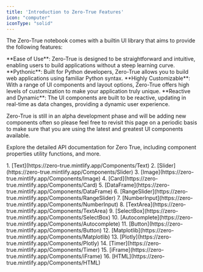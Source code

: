 ```yaml
---
title: 'Introduction to Zero-True Features'
icon: "computer"
iconType: "solid"
---
```



The Zero-True notebook comes with a builtin UI library that aims to provide the following features:


<Tabs>
  <Tab title="Ease of Use">
    **Ease of Use**: Zero-True is designed to be straightforward and intuitive, enabling users to build applications without a steep learning curve.
  </Tab>
  <Tab title="Pythonic">
    **Pythonic**: Built for Python developers, Zero-True allows you to build web applications using familiar Python syntax.
  </Tab>
  <Tab title="Highly Customizable">
    **Highly Customizable**: With a range of UI components and layout options, Zero-True offers high levels of customization to make your application truly unique.
  </Tab>
  <Tab title="Reactive and Dynamic">
    **Reactive and Dynamic**: The UI components are built to be reactive, updating in real-time as data changes, providing a dynamic user experience.
  </Tab>
</Tabs>


<Info>Zero-True is still in an alpha development phase and will be adding new components often so please feel free to revisit this page on a periodic basis to make sure that you are using the latest and greatest UI components available.</Info>

<Tip>Explore the detailed API documentation for Zero True, including component properties utility functions, and more.</Tip>

<Accordion title="UI Component">
1. [Text](https://zero-true.mintlify.app/Components/Text)
2. [Slider](https://zero-true.mintlify.app/Components/Slider)
3. [Image](https://zero-true.mintlify.app/Components/Image)
4. [Card](https://zero-true.mintlify.app/Components/Card)
5. [DataFrame](https://zero-true.mintlify.app/Components/DataFrame)
6. [RangeSlider](https://zero-true.mintlify.app/Components/RangeSlider)
7. [NumberInput](https://zero-true.mintlify.app/Components/NumberInput)
8. [TextArea](https://zero-true.mintlify.app/Components/TextArea) 
9. [SelectBox](https://zero-true.mintlify.app/Components/SelectBox)
10. [Autocomplete](https://zero-true.mintlify.app/Components/Autocomplete)
11. [Button](https://zero-true.mintlify.app/Components/Button)
12. [Matplotlib](https://zero-true.mintlify.app/Components/Matplotlib)
13. [Plotly](https://zero-true.mintlify.app/Components/Plotly)
14. [Timer](https://zero-true.mintlify.app/Components/Timer)
15. [iFrame](https://zero-true.mintlify.app/Components/iFrame)
16. [HTML](https://zero-true.mintlify.app/Components/HTML)

</Accordion>

